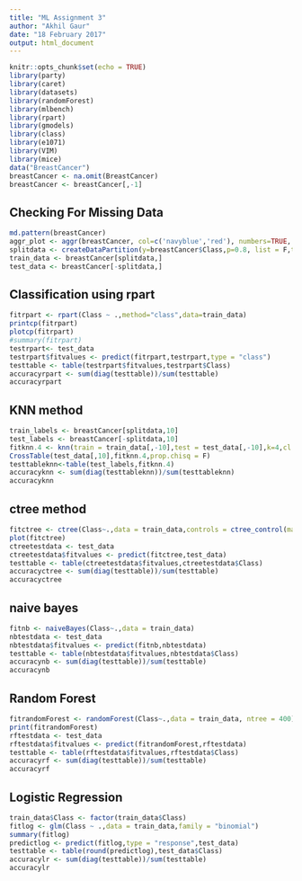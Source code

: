 ---
title: "ML Assignment 3"
author: "Akhil Gaur"
date: "18 February 2017"
output: html_document
---

```{r setup, include=FALSE}
knitr::opts_chunk$set(echo = TRUE)
library(party)
library(caret)
library(datasets)
library(randomForest)
library(mlbench)
library(rpart)
library(gmodels)
library(class)
library(e1071)
library(VIM)
library(mice)
data("BreastCancer")
breastCancer <- na.omit(BreastCancer)
breastCancer <- breastCancer[,-1]

```

## Checking For Missing Data


```{r}
md.pattern(breastCancer)
aggr_plot <- aggr(breastCancer, col=c('navyblue','red'), numbers=TRUE, sortVars=TRUE, labels=names(breastCancer), cex.axis=.7, gap=3, ylab=c("Histogram of missing data","Pattern"))
splitdata <- createDataPartition(y=breastCancer$Class,p=0.8, list = F,times = 1)
train_data <- breastCancer[splitdata,]
test_data <- breastCancer[-splitdata,]

```

## Classification using rpart

```{r}
fitrpart <- rpart(Class ~ .,method="class",data=train_data)
printcp(fitrpart)
plotcp(fitrpart)
#summary(fitrpart)
testrpart<- test_data
testrpart$fitvalues <- predict(fitrpart,testrpart,type = "class")
testtable <- table(testrpart$fitvalues,testrpart$Class)
accuracyrpart <- sum(diag(testtable))/sum(testtable)
accuracyrpart

```
## KNN method

```{r}
train_labels <- breastCancer[splitdata,10]
test_labels <- breastCancer[-splitdata,10]
fitknn.4 <- knn(train = train_data[,-10],test = test_data[,-10],k=4,cl =train_labels)
CrossTable(test_data[,10],fitknn.4,prop.chisq = F)
testtableknn<-table(test_labels,fitknn.4)
accuracyknn <- sum(diag(testtableknn))/sum(testtableknn)
accuracyknn
```
## ctree method

```{r}
fitctree <- ctree(Class~.,data = train_data,controls = ctree_control(maxdepth = 4))
plot(fitctree)
ctreetestdata <- test_data
ctreetestdata$fitvalues <- predict(fitctree,test_data)
testtable <- table(ctreetestdata$fitvalues,ctreetestdata$Class)
accuracyctree <- sum(diag(testtable))/sum(testtable)
accuracyctree

```
## naive bayes

```{r}
fitnb <- naiveBayes(Class~.,data = train_data)
nbtestdata <- test_data
nbtestdata$fitvalues <- predict(fitnb,nbtestdata)
testtable <- table(nbtestdata$fitvalues,nbtestdata$Class)
accuracynb <- sum(diag(testtable))/sum(testtable)
accuracynb

```
## Random Forest

```{r}
fitrandomForest <- randomForest(Class~.,data = train_data, ntree = 400)
print(fitrandomForest)
rftestdata <- test_data
rftestdata$fitvalues <- predict(fitrandomForest,rftestdata)
testtable <- table(rftestdata$fitvalues,rftestdata$Class)
accuracyrf <- sum(diag(testtable))/sum(testtable)
accuracyrf


```
## Logistic Regression

```{r,warning=FALSE}
train_data$Class <- factor(train_data$Class)
fitlog <- glm(Class ~ .,data = train_data,family = "binomial")
summary(fitlog)
predictlog <- predict(fitlog,type = "response",test_data)
testtable <- table(round(predictlog),test_data$Class)
accuracylr <- sum(diag(testtable))/sum(testtable)
accuracylr

```
